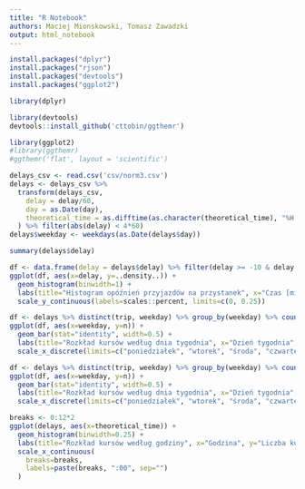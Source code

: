 ```yaml
---
title: "R Notebook"
authors: Maciej Mionskowski, Tomasz Zawadzki
output: html_notebook
---
```


```r
install.packages("dplyr")
install.packages("rjson")
install.packages("devtools")
install.packages("ggplot2")
```

```r
library(dplyr)
```

```r
library(devtools)
devtools::install_github('cttobin/ggthemr')
```

```r
library(ggplot2)
#library(ggthemr)
#ggthemr('flat', layout = 'scientific')
```

```r
delays_csv <- read.csv('csv/norm3.csv')
delays <- delays_csv %>%
  transform(delays_csv,
    delay = delay/60,
    day = as.Date(day),
    theoretical_time = as.difftime(as.character(theoretical_time), "%H:%M:%S", units="hours")
  ) %>% filter(abs(delay) < 4*60)
delays$weekday <- weekdays(as.Date(delays$day))
```

```r
summary(delays$delay)
```

```r
df <- data.frame(delay = delays$delay) %>% filter(delay >= -10 & delay <= 30)
ggplot(df, aes(x=delay, y=..density..)) +
  geom_histogram(binwidth=1) +
  labs(title="Histogram opóźnień przyjazdów na przystanek", x="Czas [min]", y=element_blank()) +
  scale_y_continuous(labels=scales::percent, limits=c(0, 0.25))
```

```r
df <- delays %>% distinct(trip, weekday) %>% group_by(weekday) %>% count()
ggplot(df, aes(x=weekday, y=n)) + 
  geom_bar(stat="identity", width=0.5) +
  labs(title="Rozkład kursów według dnia tygodnia", x="Dzień tygodnia", y="Liczba kursów") +
  scale_x_discrete(limits=c("poniedziałek", "wtorek", "środa", "czwartek", "piątek", "sobota", "niedziela"))
```

```r
df <- delays %>% distinct(trip, weekday) %>% group_by(weekday) %>% count()
ggplot(df, aes(x=weekday, y=n)) + 
  geom_bar(stat="identity", width=0.5) +
  labs(title="Rozkład kursów według dnia tygodnia", x="Dzień tygodnia", y="Liczba kursów") +
  scale_x_discrete(limits=c("poniedziałek", "wtorek", "środa", "czwartek", "piątek", "sobota", "niedziela"))
```

```r
breaks <- 0:12*2
ggplot(delays, aes(x=theoretical_time)) +
  geom_histogram(binwidth=0.25) +
  labs(title="Rozkład kursów według godziny", x="Godzina", y="Liczba kursów") +
  scale_x_continuous(
    breaks=breaks,
    labels=paste(breaks, ":00", sep="")
  )
```




